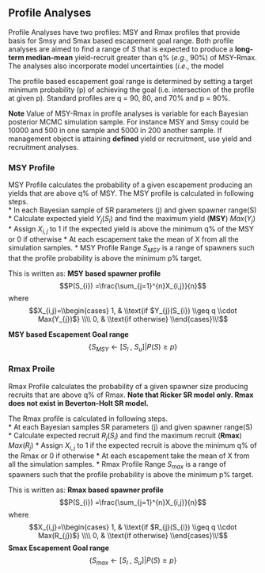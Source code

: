 ## Profile Analyses
Profile Analyses have two profiles: MSY and Rmax profiles that provide basis for Smsy and Smax based escapement goal range. Both profile analyses are aimed to find a range of $S$ that is expected to produce a **long-term median-mean** yield-recruit greater than q% ($e.g.$, 90%) of MSY-Rmax. The analyses also incorporate model uncertainties ($i.e.$, the model    


The profile based escapement goal range is determined by setting a target minimum probability (p) of achieving the goal (i.e. intersection of the profile at given p). Standard profiles are q = 90, 80, and 70% and p = 90%.  

**Note** Value of MSY-Rmax in profile analyses is variable for each Bayesian posterior MCMC simulation sample. For instance MSY and Smsy could be 10000 and 500 in one sample and 5000 in 200 another sample. If management object is attaining **defined** yield or recruitment, use yield and recruitment analyses.  

### MSY Profile 
MSY Profile calculates the probability of a given escapement producing an yields that are above q% of MSY.  The MSY profile is calculated in following steps.  
* In each Bayesian sample of SR parameters (j) and given spawner range(S)
  * Calculate expected yield $Y_{j}(S_{i})$ and find the maximum yield (**MSY**) $Max(Y_{j})$
  * Assign $X_{i,j}$ to 1 if the expected yield is above the minimum q% of the MSY or 0 if otherwise
* At each escapement take the mean of X from all the simulation samples. 
* MSY Profile Range $S_{MSY}$ is a range of spawners such that the profile probability is above the minimum p% target. 

This is written as: 
**MSY based spawner profile**
$$P(S_{i}) =\frac{\sum_{j=1}^{n}X_{i,j}}{n}$$
where
$$X_{i,j}=\\begin{cases}
               1,  & \\text{if $Y_{j}(S_{i}) \\geq q \\cdot Max(Y_{j})$} \\\\
               0, & \\text{if otherwise}
               \\end{cases}\\!$$


               
**MSY based Escapement Goal range**
$$\left \{ S_{MSY}\leftarrow \left [ S_{l}\: ,\:S_{u}  \right ]|P(S)\geq p \right \}$$

### Rmax Proile 
Rmax Profile calculates the probability of a given spawner size producing recruits that are above q% of Rmax.  **Note that Ricker SR model only.  Rmax does not exist in Beverton-Holt SR model.**   

The Rmax profile is calculated in following steps.  
* At each Bayesian samples SR parameters (j) and given spawner range(S)
  * Calculate expected recruit $R_{j}(S_{i})$ and find the maximum recruit (**Rmax**) $Max(R_{j})$
  * Assign $X_{i,j}$ to 1 if the expected recruit is above the minimum q% of the Rmax or 0 if otherwise
* At each escapement take the mean of X from all the simulation samples. 
* Rmax Profile Range $S_{max}$ is a range of spawners such that the profile probability is above the minimum p% target.  

This is written as: 
**Rmax based spawner profile**
$$P(S_{i}) =\frac{\sum_{j=1}^{n}X_{i,j}}{n}$$
where
$$X_{i,j}=\\begin{cases}
               1,  & \\text{if $R_{j}(S_{i}) \\geq q \\cdot Max(R_{j})$} \\\\
               0, & \\text{if otherwise}
               \\end{cases}\\!$$
**Smax Escapement Goal range**
$$\left \{ S_{max}\leftarrow \left [ S_{l}\: ,\:S_{u}  \right ]|P(S)\geq p \right \}$$


